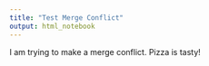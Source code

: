 ```yaml
---
title: "Test Merge Conflict"
output: html_notebook
---
```


I am trying to make a merge conflict.  Pizza is tasty!
